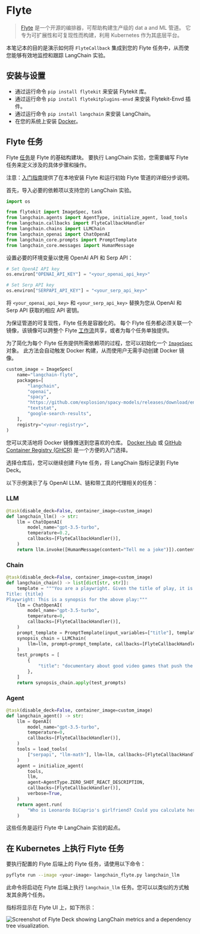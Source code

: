# Flyte

> [Flyte](https://github.com/flyteorg/flyte) 是一个开源的编排器，可帮助构建生产级的 dat a and ML 管道。
> 它专为可扩展性和可复现性而构建，利用 Kubernetes 作为其底层平台。

本笔记本的目的是演示如何将 `FlyteCallback` 集成到您的 Flyte 任务中，从而使您能够有效地监控和跟踪 LangChain 实验。

## 安装与设置

- 通过运行命令 `pip install flytekit` 来安装 Flytekit 库。
- 通过运行命令 `pip install flytekitplugins-envd` 来安装 Flytekit-Envd 插件。
- 通过运行命令 `pip install langchain` 来安装 LangChain。
- 在您的系统上安装 [Docker](https://docs.docker.com/engine/install/)。

## Flyte 任务

Flyte [任务](https://docs.flyte.org/en/latest/user_guide/basics/tasks.html)是 Flyte 的基础构建块。
要执行 LangChain 实验，您需要编写 Flyte 任务来定义涉及的具体步骤和操作。

注意：[入门指南](https://docs.flyte.org/projects/cookbook/en/latest/index.html)提供了在本地安装 Flyte 和运行初始 Flyte 管道的详细分步说明。

首先，导入必要的依赖项以支持您的 LangChain 实验。

```python
import os

from flytekit import ImageSpec, task
from langchain.agents import AgentType, initialize_agent, load_tools
from langchain.callbacks import FlyteCallbackHandler
from langchain.chains import LLMChain
from langchain_openai import ChatOpenAI
from langchain_core.prompts import PromptTemplate
from langchain_core.messages import HumanMessage
```

设置必要的环境变量以使用 OpenAI API 和 Serp API：

```python
# Set OpenAI API key
os.environ["OPENAI_API_KEY"] = "<your_openai_api_key>"

# Set Serp API key
os.environ["SERPAPI_API_KEY"] = "<your_serp_api_key>"
```

将 `<your_openai_api_key>` 和 `<your_serp_api_key>` 替换为您从 OpenAI 和 Serp API 获取的相应 API 密钥。

为保证管道的可复现性，Flyte 任务是容器化的。
每个 Flyte 任务都必须关联一个镜像，该镜像可以跨整个 Flyte [工作流](https://docs.flyte.org/en/latest/user_guide/basics/workflows.html)共享，或者为每个任务单独提供。

为了简化为每个 Flyte 任务提供所需依赖项的过程，您可以初始化一个 [`ImageSpec`](https://docs.flyte.org/en/latest/user_guide/customizing_dependencies/imagespec.html) 对象。
此方法会自动触发 Docker 构建，从而使用户无需手动创建 Docker 镜像。

```python
custom_image = ImageSpec(
    name="langchain-flyte",
    packages=[
        "langchain",
        "openai",
        "spacy",
        "https://github.com/explosion/spacy-models/releases/download/en_core_web_sm-3.5.0/en_core_web_sm-3.5.0.tar.gz",
        "textstat",
        "google-search-results",
    ],
    registry="<your-registry>",
)
```

您可以灵活地将 Docker 镜像推送到您喜欢的仓库。
[Docker Hub](https://hub.docker.com/) 或 [GitHub Container Registry (GHCR)](https://docs.github.com/en/packages/working-with-a-github-packages-registry/working-with-the-container-registry) 是一个方便的入门选择。

选择仓库后，您可以继续创建 Flyte 任务，将 LangChain 指标记录到 Flyte Deck。

以下示例演示了与 OpenAI LLM、链和带工具的代理相关的任务：

### LLM

```python
@task(disable_deck=False, container_image=custom_image)
def langchain_llm() -> str:
    llm = ChatOpenAI(
        model_name="gpt-3.5-turbo",
        temperature=0.2,
        callbacks=[FlyteCallbackHandler()],
    )
    return llm.invoke([HumanMessage(content="Tell me a joke")]).content
```

### Chain

```python
@task(disable_deck=False, container_image=custom_image)
def langchain_chain() -> list[dict[str, str]]:
    template = """You are a playwright. Given the title of play, it is your job to write a synopsis for that title.
Title: {title}
Playwright: This is a synopsis for the above play:"""
    llm = ChatOpenAI(
        model_name="gpt-3.5-turbo",
        temperature=0,
        callbacks=[FlyteCallbackHandler()],
    )
    prompt_template = PromptTemplate(input_variables=["title"], template=template)
    synopsis_chain = LLMChain(
        llm=llm, prompt=prompt_template, callbacks=[FlyteCallbackHandler()]
    )
    test_prompts = [
        {
            "title": "documentary about good video games that push the boundary of game design"
        },
    ]
    return synopsis_chain.apply(test_prompts)
```

### Agent

```python
@task(disable_deck=False, container_image=custom_image)
def langchain_agent() -> str:
    llm = OpenAI(
        model_name="gpt-3.5-turbo",
        temperature=0,
        callbacks=[FlyteCallbackHandler()],
    )
    tools = load_tools(
        ["serpapi", "llm-math"], llm=llm, callbacks=[FlyteCallbackHandler()]
    )
    agent = initialize_agent(
        tools,
        llm,
        agent=AgentType.ZERO_SHOT_REACT_DESCRIPTION,
        callbacks=[FlyteCallbackHandler()],
        verbose=True,
    )
    return agent.run(
        "Who is Leonardo DiCaprio's girlfriend? Could you calculate her current age and raise it to the power of 0.43?"
    )
```

这些任务是运行 Flyte 中 LangChain 实验的起点。

## 在 Kubernetes 上执行 Flyte 任务

要执行配置的 Flyte 后端上的 Flyte 任务，请使用以下命令：

```bash
pyflyte run --image <your-image> langchain_flyte.py langchain_llm
```

此命令将启动在 Flyte 后端上执行 `langchain_llm` 任务。您可以以类似的方式触发其余两个任务。

指标将显示在 Flyte UI 上，如下所示：

![Screenshot of Flyte Deck showing LangChain metrics and a dependency tree visualization.](https://ik.imagekit.io/c8zl7irwkdda/Screenshot_2023-06-20_at_1.23.29_PM_MZYeG0dKa.png?updatedAt=1687247642993 "Flyte Deck Metrics Display")